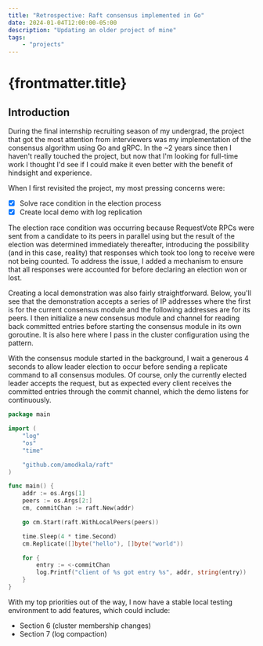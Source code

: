 ```yaml
---
title: "Retrospective: Raft consensus implemented in Go"
date: 2024-01-04T12:00:00-05:00
description: "Updating an older project of mine"
tags:
    - "projects"
---
```


# {frontmatter.title}

## Introduction

During the final internship recruiting season of my undergrad, the project that got the most 
attention from interviewers was my implementation of the 
<ExternalLink
    text="Raft"
    href="https://raft.github.io/raft.pdf"
/> consensus algorithm using Go and gRPC. In the ~2 years since then I haven't really touched 
the project, but now that I'm looking for full-time work I thought I'd see if I could make it 
even better with the benefit of hindsight and experience.

When I first revisited the project, my most pressing concerns were:
- [x] Solve race condition in the election process
- [x] Create local demo with log replication

The election race condition was occurring because RequestVote RPCs were sent from a candidate 
to its peers in parallel using 
<ExternalLink 
    href="https://gobyexample.com/goroutines" 
    text="goroutines" 
/> but the result of the election was determined immediately thereafter, introducing the 
possibility (and in this case, reality) that responses which took too long to receive were not 
being counted. To address the issue, I added a 
<ExternalLink 
    text="wait group" 
    href="https://gobyexample.com/waitgroups" 
/> mechanism to ensure that all responses were accounted for before declaring an election won 
or lost.

Creating a local demonstration was also fairly straightforward. Below, you'll see that the 
demonstration accepts a series of IP addresses where the first is for the current consensus 
module and the following addresses are for its peers. I then initialize a new consensus module 
and channel for reading back committed entries before starting the consensus module in its own 
goroutine. It is also here where I pass in the cluster configuration using the 
<ExternalLink 
    text="functional options" 
    href="https://dave.cheney.net/2014/10/17/functional-options-for-friendly-apis" 
/> pattern. 

With the consensus module started in the background, I wait a generous 4 seconds 
to allow leader election to occur before sending a replicate command to all consensus modules. 
Of course, only the currently elected leader accepts the request, but as expected every client 
receives the committed entries through the commit channel, which the demo listens for continuously.

```go
package main

import (
    "log"
    "os"
    "time"

    "github.com/amodkala/raft"
)

func main() {
    addr := os.Args[1]
    peers := os.Args[2:]
    cm, commitChan := raft.New(addr)

    go cm.Start(raft.WithLocalPeers(peers))

    time.Sleep(4 * time.Second)
    cm.Replicate([]byte("hello"), []byte("world"))

    for {
        entry := <-commitChan
        log.Printf("client of %s got entry %s", addr, string(entry))
    }
}
```

With my top priorities out of the way, I now have a stable local testing environment to add features, 
which could include:
- Section 6 (cluster membership changes)
- Section 7 (log compaction)
